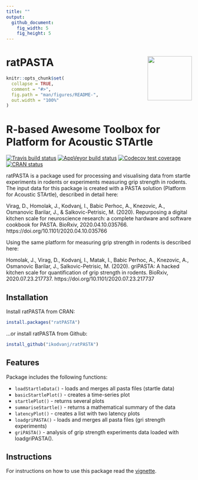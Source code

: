 ```yaml
---
title: ""
output:
  github_document:
    fig_width: 5
    fig_height: 5
---
```

# ratPASTA <img src='man/figures/logo.png' align="right" height="120" />
<!-- README.md is generated from README.Rmd. Please edit that file -->

```r
knitr::opts_chunk$set(
  collapse = TRUE,
  comment = "#>",
  fig.path = "man/figures/README-",
  out.width = "100%"
)
```

# R-based Awesome Toolbox for Platform for Acoustic STArtle

<!-- badges: start -->
[![Travis build status](https://travis-ci.com/ikodvanj/ratPASTA.svg?branch=master)](https://travis-ci.com/ikodvanj/ratPASTA)
[![AppVeyor build status](https://ci.appveyor.com/api/projects/status/github/ikodvanj/ratPASTA?branch=master&svg=true)](https://ci.appveyor.com/project/ikodvanj/ratPASTA)
[![Codecov test coverage](https://codecov.io/gh/ikodvanj/ratPASTA/branch/master/graph/badge.svg)](https://codecov.io/gh/ikodvanj/ratPASTA?branch=master)
[![CRAN status](https://www.r-pkg.org/badges/version/ratPASTA)](https://CRAN.R-project.org/package=ratPASTA)
<!-- badges: end -->

ratPASTA is a package used for processing and visualising data from startle experiments in rodents or experiments measuring grip strength in rodents. The input data for this package is created with a PASTA solution (Platform for Acoustic STArtle), described in detail here:

Virag, D., Homolak, J., Kodvanj, I., Babic Perhoc, A., Knezovic, A., Osmanovic Barilar, J., & Salkovic-Petrisic, M. (2020). Repurposing a digital kitchen scale for neuroscience research: a complete hardware and software cookbook for PASTA. BioRxiv, 2020.04.10.035766. https://doi.org/10.1101/2020.04.10.035766

Using the same platform for measuring grip strength in rodents is described here:

Homolak, J., Virag, D., Kodvanj, I., Matak, I., Babic Perhoc, A., Knezovic, A., Osmanovic Barilar, J., Salkovic-Petrisic, M. (2020). griPASTA: A hacked kitchen scale for quantification of grip strength in rodents. BioRxiv, 2020.07.23.217737. https://doi.org/10.1101/2020.07.23.217737


## Installation

Install ratPASTA from CRAN:

``` r
install.packages("ratPASTA")

```

...or install ratPASTA from Github:

``` r
install_github("ikodvanj/ratPASTA")

```
## Features

Package includes the following functions:

 * `loadStartleData()` - loads and merges all pasta files (startle data)
 * `basicStartlePlot()` - creates a time-series plot
 * `startlePlot()` - returns several plots
 * `summariseStartle()` - returns a mathematical summary of the data
 * `latencyPlot()` - creates a list with two latency plots
 * `loadgriPASTA()` -  loads and merges all pasta files (gri strength experiments)
 * `griPASTA()` - analysis of grip strength experiments data loaded with loadgriPASTA().
 

## Instructions

For instructions on how to use this package read the [vignette](https://ikodvanj.github.io/ratPASTAsite/articles/ratPASTA.html).







